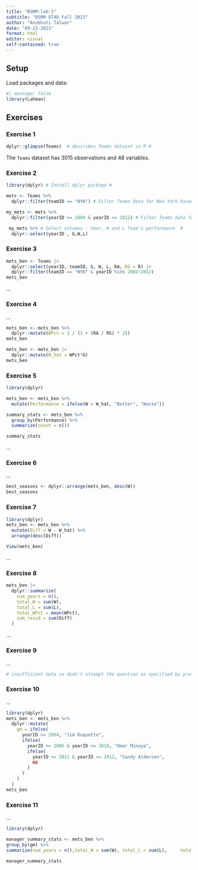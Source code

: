 ```yaml
---
title: "BSMM-lab-1"
subtitle: "BSMM 8740 Fall 2023"
author: "Anubhuti Talwar"
date: "09-22-2023"
format: html
editor: visual
self-contained: true
---
```


## Setup

Load packages and data:

```r
#| message: false
library(Lahman)

```

## Exercises

### Exercise 1

```r
dplyr::glimpse(Teams)  # describes Teams dataset in R #
```

The `Teams` dataset has 3015 observations and 48 variables.

### Exercise 2

```r

library(dplyr) # Install dplyr package #

mets <- Teams %>%
  dplyr::filter(teamID == "NYN") # Filter Teams data for New York based on TeamID #

my_mets <- mets %>%
  dplyr::filter(yearID >= 2004 & yearID <= 2012) # Filter Teams data for New York based on year #

 my_mets %>% # Select columns - Year, W and L Team's performance  #
  dplyr::select(yearID , G,W,L) 

```

### Exercise 3

```r

mets_ben <- Teams |>
  dplyr::select(yearID, teamID, G, W, L, RA, RS = R) |>
  dplyr::filter(teamID == "NYN" & yearID %in% 2004:2012)
mets_ben

```

...

### Exercise 4

...

```r

mets_ben <- mets_ben %>%
  dplyr::mutate(WPct = 1 / (1 + (RA / RS) * 2))
mets_ben

mets_ben <- mets_ben |>
  dplyr::mutate(W_hat = WPct*G)
mets_ben

```

### Exercise 5

```r

library(dplyr)

mets_ben <- mets_ben %>%
  mutate(Performance = ifelse(W > W_hat, "Better", "Worse"))

summary_stats <- mets_ben %>%
  group_by(Performance) %>%
  summarize(count = n())

summary_stats
```

...

### Exercise 6

...

```r

best_seasons <- dplyr::arrange(mets_ben, desc(W)) 
best_seasons

```

### Exercise 7

```r

library(dplyr)
mets_ben <- mets_ben %>%
  mutate(Diff = W - W_hat) %>%
  arrange(desc(Diff))

View(mets_ben)

```

...

### Exercise 8

```r

mets_ben |>
  dplyr::summarize(
    num_years = n(), 
    total_W = sum(W), 
    total_L = sum(L), 
    total_WPct = mean(WPct), 
    sum_resid = sum(Diff)
  )
```

...

### Exercise 9

...

```r

# insufficient data so didn't attempt the question as specified by professor #
```

### Exercise 10

...

```r

library(dplyr)
mets_ben <- mets_ben %>% 
  dplyr::mutate(
    gm = ifelse(
      yearID <= 2004, "Jim Duquette",
      ifelse(
        yearID >= 2005 & yearID <= 2010, "Omar Minaya",
        ifelse(
          yearID >= 2011 & yearID <= 2012, "Sandy Alderson",
          NA
        )
      )
    )
  )
mets_ben
```

### Exercise 11

...

```r
library(dplyr)

manager_summary_stats <- mets_ben %>%   
group_by(gm) %>%   
summarize(num_years = n(),total_W = sum(W), total_L = sum(L),     total_WPct = mean(WPct),sum_resid = mean(Diff) )

manager_summary_stats

```
